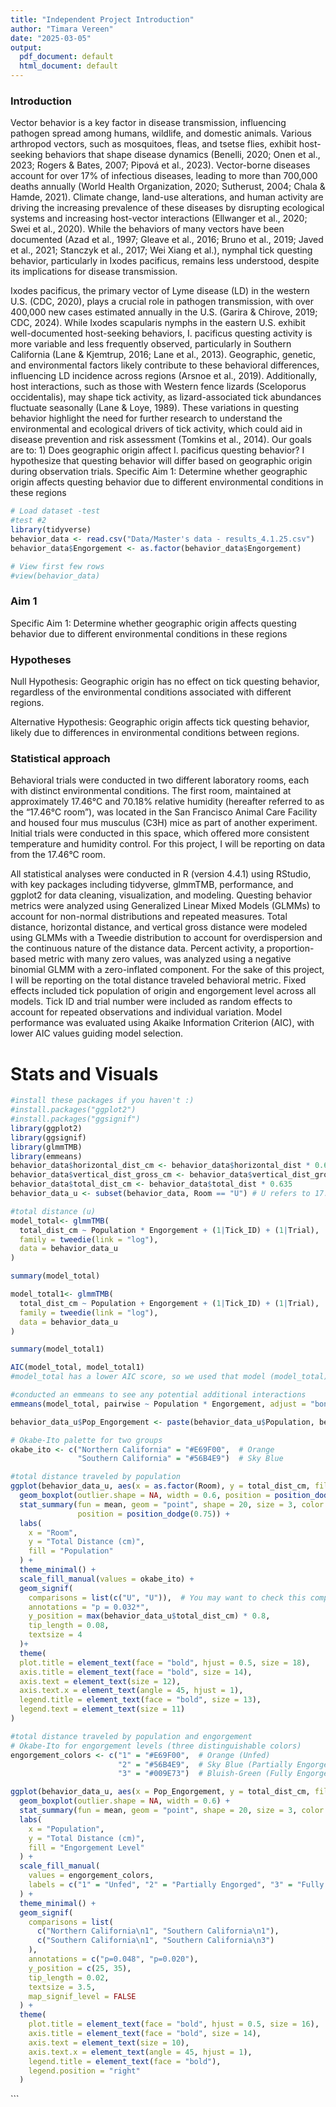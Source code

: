 ---
title: "Independent Project Introduction"
author: "Timara Vereen"
date: "2025-03-05"
output:
  pdf_document: default
  html_document: default
---

### Introduction
Vector behavior is a key factor in disease transmission, influencing pathogen spread among humans, wildlife, and domestic animals. Various arthropod vectors, such as mosquitoes, fleas, and tsetse flies, exhibit host-seeking behaviors that shape disease dynamics (Benelli, 2020; Onen et al., 2023; Rogers & Bates, 2007; Pipová et al., 2023). Vector-borne diseases account for over 17% of infectious diseases, leading to more than 700,000 deaths annually (World Health Organization, 2020; Sutherust, 2004; Chala & Hamde, 2021). Climate change, land-use alterations, and human activity are driving the increasing prevalence of these diseases by disrupting ecological systems and increasing host-vector interactions (Ellwanger et al., 2020; Swei et al., 2020). While the behaviors of many vectors have been documented (Azad et al., 1997; Gleave et al., 2016; Bruno et al., 2019; Javed et al., 2021; Stanczyk et al., 2017; Wei Xiang et al.), nymphal tick questing behavior, particularly in Ixodes pacificus, remains less understood, despite its implications for disease transmission.

Ixodes pacificus, the primary vector of Lyme disease (LD) in the western U.S. (CDC, 2020), plays a crucial role in pathogen transmission, with over 400,000 new cases estimated annually in the U.S. (Garira & Chirove, 2019; CDC, 2024). While Ixodes scapularis nymphs in the eastern U.S. exhibit well-documented host-seeking behaviors, I. pacificus questing activity is more variable and less frequently observed, particularly in Southern California (Lane & Kjemtrup, 2016; Lane et al., 2013). Geographic, genetic, and environmental factors likely contribute to these behavioral differences, influencing LD incidence across regions (Arsnoe et al., 2019). Additionally, host interactions, such as those with Western fence lizards (Sceloporus occidentalis), may shape tick activity, as lizard-associated tick abundances fluctuate seasonally (Lane & Loye, 1989). These variations in questing behavior highlight the need for further research to understand the environmental and ecological drivers of tick activity, which could aid in disease prevention and risk assessment (Tomkins et al., 2014).
Our goals are to: 1) Does geographic origin affect I. pacificus questing behavior? I hypothesize that questing behavior will differ based on geographic origin during observation trials. Specific Aim 1: Determine whether geographic origin affects questing behavior due to different environmental conditions in these regions

```{r}
# Load dataset -test
#test #2
library(tidyverse)
behavior_data <- read.csv("Data/Master's data - results_4.1.25.csv")
behavior_data$Engorgement <- as.factor(behavior_data$Engorgement)

# View first few rows
#view(behavior_data)

```


### Aim 1

Specific Aim 1: Determine whether geographic origin affects questing behavior due to different environmental conditions in these regions

### Hypotheses

Null Hypothesis: Geographic origin has no effect on tick questing behavior, regardless of the environmental conditions associated with different regions.

Alternative Hypothesis: Geographic origin affects tick questing behavior, likely due to differences in environmental conditions between regions.


### Statistical approach

Behavioral trials were conducted in two different laboratory rooms, each with distinct environmental conditions. The first room, maintained at approximately 17.46°C and 70.18% relative humidity (hereafter referred to as the “17.46°C room”), was located in the San Francisco Animal Care Facility and housed four mus musculus (C3H) mice as part of another experiment. Initial trials were conducted in this space, which offered more consistent temperature and humidity control. For this project, I will be reporting on data from the 17.46°C room.

All statistical analyses were conducted in R (version 4.4.1) using RStudio, with key packages including tidyverse, glmmTMB, performance, and ggplot2 for data cleaning, visualization, and modeling. Questing behavior metrics were analyzed using Generalized Linear Mixed Models (GLMMs) to account for non-normal distributions and repeated measures. Total distance, horizontal distance, and vertical gross distance were modeled using GLMMs with a Tweedie distribution to account for overdispersion and the continuous nature of the distance data. Percent activity, a proportion-based metric with many zero values, was analyzed using a negative binomial GLMM with a zero-inflated component. For the sake of this project, I will be reporting on the total distance traveled behavioral metric. Fixed effects included tick population of origin and engorgement level across all models. Tick ID and trial number were included as random effects to account for repeated observations and individual variation. Model performance was evaluated using Akaike Information Criterion (AIC), with lower AIC values guiding model selection. 


# Stats and Visuals
```{r}
#install these packages if you haven't :)
#install.packages("ggplot2")
#install.packages("ggsignif")
library(ggplot2)
library(ggsignif)
library(glmmTMB)
library(emmeans)
behavior_data$horizontal_dist_cm <- behavior_data$horizontal_dist * 0.635
behavior_data$vertical_dist_gross_cm <- behavior_data$vertical_dist_gross * 0.635
behavior_data$total_dist_cm <- behavior_data$total_dist * 0.635
behavior_data_u <- subset(behavior_data, Room == "U") # U refers to 17.46 room

```


```{r}
#total distance (u)
model_total<- glmmTMB(
  total_dist_cm ~ Population * Engorgement + (1|Tick_ID) + (1|Trial),
  family = tweedie(link = "log"),
  data = behavior_data_u
)

summary(model_total)

model_total1<- glmmTMB(
  total_dist_cm ~ Population + Engorgement + (1|Tick_ID) + (1|Trial),
  family = tweedie(link = "log"),
  data = behavior_data_u
)

summary(model_total1)

AIC(model_total, model_total1)
#model_total has a lower AIC score, so we used that model (model_total)

#conducted an emmeans to see any potential additional interactions
emmeans(model_total, pairwise ~ Population * Engorgement, adjust = "bonferroni")

```

```{r}
behavior_data_u$Pop_Engorgement <- paste(behavior_data_u$Population, behavior_data_u$Engorgement, sep = "\n")

# Okabe-Ito palette for two groups
okabe_ito <- c("Northern California" = "#E69F00",  # Orange
               "Southern California" = "#56B4E9")  # Sky Blue

#total distance traveled by population
ggplot(behavior_data_u, aes(x = as.factor(Room), y = total_dist_cm, fill = Population)) +
  geom_boxplot(outlier.shape = NA, width = 0.6, position = position_dodge(0.75)) +
  stat_summary(fun = mean, geom = "point", shape = 20, size = 3, color = "black",
               position = position_dodge(0.75)) +
  labs(
    x = "Room",
    y = "Total Distance (cm)",
    fill = "Population"
  ) +
  theme_minimal() +
  scale_fill_manual(values = okabe_ito) +
  geom_signif(
    comparisons = list(c("U", "U")),  # You may want to check this comparison
    annotations = "p = 0.032*",
    y_position = max(behavior_data_u$total_dist_cm) * 0.8,
    tip_length = 0.08,
    textsize = 4
  )+
  theme(
  plot.title = element_text(face = "bold", hjust = 0.5, size = 18),
  axis.title = element_text(face = "bold", size = 14),
  axis.text = element_text(size = 12),
  axis.text.x = element_text(angle = 45, hjust = 1),
  legend.title = element_text(face = "bold", size = 13),
  legend.text = element_text(size = 11)
)

```

```{r}
#total distance traveled by population and engorgement
# Okabe-Ito for engorgement levels (three distinguishable colors)
engorgement_colors <- c("1" = "#E69F00",  # Orange (Unfed)
                        "2" = "#56B4E9",  # Sky Blue (Partially Engorged)
                        "3" = "#009E73")  # Bluish-Green (Fully Engorged)

ggplot(behavior_data_u, aes(x = Pop_Engorgement, y = total_dist_cm, fill = as.factor(Engorgement))) +
  geom_boxplot(outlier.shape = NA, width = 0.6) +
  stat_summary(fun = mean, geom = "point", shape = 20, size = 3, color = "black") +
  labs(
    x = "Population",
    y = "Total Distance (cm)",
    fill = "Engorgement Level"
  ) +
  scale_fill_manual(
    values = engorgement_colors,
    labels = c("1" = "Unfed", "2" = "Partially Engorged", "3" = "Fully Engorged")
  ) +
  theme_minimal() +
  geom_signif(
    comparisons = list(
      c("Northern California\n1", "Southern California\n1"),
      c("Southern California\n1", "Southern California\n3")
    ),
    annotations = c("p=0.048", "p=0.020"),
    y_position = c(25, 35),
    tip_length = 0.02,
    textsize = 3.5,
    map_signif_level = FALSE
  ) +
  theme(
    plot.title = element_text(face = "bold", hjust = 0.5, size = 16),
    axis.title = element_text(face = "bold", size = 14),
    axis.text = element_text(size = 10),
    axis.text.x = element_text(angle = 45, hjust = 1),
    legend.title = element_text(face = "bold"),
    legend.position = "right"
  )

```

```

